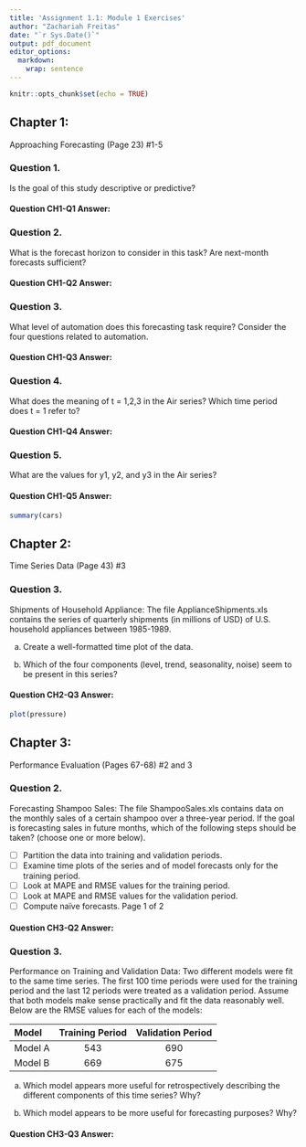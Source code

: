 ```yaml
---
title: 'Assignment 1.1: Module 1 Exercises'
author: "Zachariah Freitas"
date: "`r Sys.Date()`"
output: pdf_document
editor_options: 
  markdown: 
    wrap: sentence
---
```


```r
knitr::opts_chunk$set(echo = TRUE)
```

## Chapter 1:

Approaching Forecasting (Page 23) #1-5 

### Question 1.
Is the goal of this study descriptive or predictive?

#### Question CH1-Q1 Answer:

### Question 2.

What is the forecast horizon to consider in this task?
Are next-month forecasts sufficient?

#### Question CH1-Q2 Answer:

### Question 3.

What level of automation does this forecasting task require? Consider the four questions related to automation.

#### Question CH1-Q3 Answer:

### Question 4.

What does the meaning of t = 1,2,3 in the Air series?
Which time period does t = 1 refer to?

#### Question CH1-Q4 Answer:

### Question 5.

What are the values for y1, y2, and y3 in the Air series?

#### Question CH1-Q5 Answer:

```r
summary(cars)
```

## Chapter 2:

Time Series Data (Page 43) #3

### Question 3.

Shipments of Household Appliance: The file ApplianceShipments.xls contains the series of quarterly shipments (in millions of USD) of U.S. household appliances between 1985-1989.

a)  Create a well-formatted time plot of the data.

b)  Which of the four components (level, trend, seasonality, noise) seem to be present in this series?


#### Question CH2-Q3 Answer:

```r
plot(pressure)
```

## Chapter 3:

Performance Evaluation (Pages 67-68) #2 and 3

### Question 2.

Forecasting Shampoo Sales: The file ShampooSales.xls contains data on the monthly sales of a certain shampoo over a three-year period.
If the goal is forecasting sales in future months, which of the following steps should be taken?
(choose one or more below).

-   [ ] Partition the data into training and validation periods.
-   [ ] Examine time plots of the series and of model forecasts only for the training period.
-   [ ] Look at MAPE and RMSE values for the training period.
-   [ ] Look at MAPE and RMSE values for the validation period.
-   [ ] Compute naïve forecasts. Page 1 of 2


#### Question CH3-Q2 Answer:

### Question 3.

Performance on Training and Validation Data: Two different models were fit to the same time series.
The first 100 time periods were used for the training period and the last 12 periods were treated as a validation period.
Assume that both models make sense practically and fit the data reasonably well.
Below are the RMSE values for each of the models:

| Model   | Training Period | Validation Period |
|:--------|:---------------:|:-----------------:|
| Model A |       543       |        690        |
| Model B |       669       |        675        |

a)  Which model appears more useful for retrospectively describing the different components of this time series?
    Why?

b)  Which model appears to be more useful for forecasting purposes?
    Why?
    
    
#### Question CH3-Q3 Answer:
